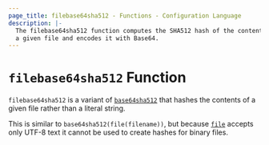```yaml
---
page_title: filebase64sha512 - Functions - Configuration Language
description: |-
  The filebase64sha512 function computes the SHA512 hash of the contents of
  a given file and encodes it with Base64.
---
```


# `filebase64sha512` Function

`filebase64sha512` is a variant of [`base64sha512`](/mnptu/language/functions/base64sha512)
that hashes the contents of a given file rather than a literal string.

This is similar to `base64sha512(file(filename))`, but
because [`file`](/mnptu/language/functions/file) accepts only UTF-8 text it cannot be used to
create hashes for binary files.

